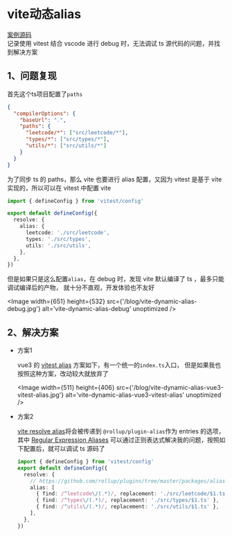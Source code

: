 # vite动态alias

<div className='flex'>
  <span>
    <Underline>
      <a href='https://github.com/linzhe141/leetcode'>
        <span>案例源码</span>
      </a>
    </Underline>
  </span>
</div>
记录使用 vitest 结合 vscode 进行 debug 时，无法调试 ts 源代码的问题，并找到解决方案

## 1、问题复现

首先这个ts项目配置了`paths`

```json filename="tsconfig.json"
{
  "compilerOptions": {
    "baseUrl": ".",
    "paths": {
      "leetcode/*": ["src/leetcode/*"],
      "types/*": ["src/types/*"],
      "utils/*": ["src/utils/*"]
    }
  }
}
```

为了同步 ts 的 paths，那么 vite 也要进行 alias 配置，又因为 vitest 是基于 vite 实现的，所以可以在 vitest 中配置 vite

```ts filename="vitest.config.ts"
import { defineConfig } from 'vitest/config'

export default defineConfig({
  resolve: {
    alias: {
      leetcode: './src/leetcode',
      types: './src/types',
      utils: './src/utils',
    },
  },
})
```

但是如果只是这么配置`alias`，在 debug 时，发现 vite 默认编译了 ts ，最多只能调试编译后的产物，
就十分不直观，开发体验也不友好

<Image
  width={651}
  height={532}
  src={'/blog/vite-dynamic-alias-debug.jpg'}
  alt='vite-dynamic-alias-debug'
  unoptimized
/>

## 2、解决方案

- 方案1

  vue3 的 [vitest alias](https://github.com/vuejs/core/blob/main/scripts/aliases.js) 方案如下，有一个统一的`index.ts`入口，
  但是如果我也按照这种方案，改动较大就放弃了

  <Image
    width={511}
    height={406}
    src={'/blog/vite-dynamic-alias-vue3-vitest-alias.jpg'}
    alt='vite-dynamic-alias-vue3-vitest-alias'
    unoptimized
  />

- 方案2

  [vite resolve alias](https://vitejs.dev/config/shared-options.html#resolve-alias)将会被传递到
  `@rollup/plugin-alias`作为 entries 的选项，其中
  [Regular Expression Aliases](https://github.com/rollup/plugins/tree/master/packages/alias#regular-expression-aliases)
  可以通过正则表达式解决我的问题，按照如下配置后，就可以调试 ts 源码了

  ```ts filename="vitest.config.ts"
  import { defineConfig } from 'vitest/config'
  export default defineConfig({
    resolve: {
      // https://github.com/rollup/plugins/tree/master/packages/alias#entries
      alias: [
        { find: /^leetcode\/(.*)/, replacement: './src/leetcode/$1.ts' },
        { find: /^types\/(.*)/, replacement: './src/types/$1.ts' },
        { find: /^utils\/(.*)/, replacement: './src/utils/$1.ts' },
      ],
    },
  })
  ```
